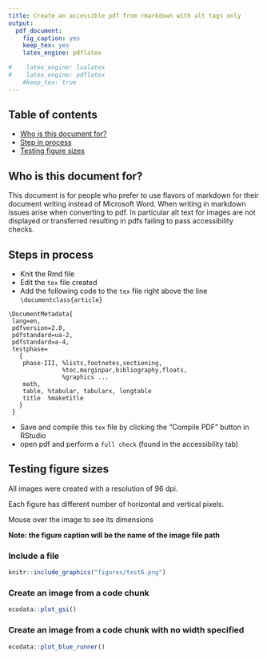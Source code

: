 ```yaml
---
title: Create an accessible pdf from rmarkdown with alt tags only
output: 
  pdf_document:
    fig_caption: yes
    keep_tex: yes
    latex_engine: pdflatex

#    latex_engine: lualatex
#    latex_engine: pdflatex
    #keep_tex: true
---
```


## Table of contents

- [Who is this document for?](#who-is-this-document-for)
- [Step in process](#steps-in-process)
- [Testing figure sizes](#testing-figure-sizes)


## Who is this document for?

This document is for people who prefer to use flavors of markdown for their document writing instead of Microsoft Word.
When writing in markdown issues arise when converting to pdf. In particular alt text for images are not displayed or transferred resulting in pdfs failing to pass accessibility checks. 

## Steps in process

* Knit the Rmd file
* Edit the `tex` file created
* Add the following code to the `tex` file right above the line `\documentclass{article}`

```
\DocumentMetadata{
 lang=en,
 pdfversion=2.0,
 pdfstandard=ua-2,
 pdfstandard=a-4,
 testphase=
   {
    phase-III, %lists,footnotes,sectioning,
               %toc,marginpar,bibliography,floats,
               %graphics ...
    math,  
    table, %tabular, tabularx, longtable
    title  %maketitle
   }
 }
```
* Save and compile this `tex` file by clicking the "Compile PDF" button in RStudio
* open pdf and perform a `full check` (found in the accessibility tab)

## Testing figure sizes

All images were created with a resolution of 96 dpi.

Each figure has different number of horizontal and vertical pixels. 

Mouse over the image to see its dimensions

**Note: the figure caption will be the name of the image file path**

### Include a file

```r
knitr::include_graphics("figures/test6.png")
```

### Create an image from a code chunk

```r
ecodata::plot_gsi()
```


### Create an image from a code chunk with no width specified

```r
ecodata::plot_blue_runner()
```

